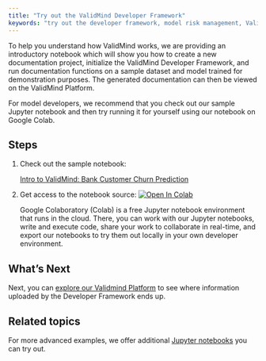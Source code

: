 ```yaml
---
title: "Try out the ValidMind Developer Framework"
keywords: "try out the developer framework, model risk management, ValidMind"
---
```


To help you understand how ValidMind works, we are providing an introductory notebook which will show you how to create a new documentation project, initialize the ValidMind Developer Framework, and run documentation functions on a sample dataset and model trained for demonstration purposes. The generated documentation can then be viewed on the ValidMind Platform. 

For model developers, we recommend that you check out our sample Jupyter notebook and then try running it for yourself using our notebook on Google Colab.

## Steps 

1. Check out the sample notebook:

   [Intro to ValidMind: Bank Customer Churn Prediction](../notebooks/intro.ipynb)

<!---
Google Drive link for this notebook: 
https://colab.research.google.com/drive/1NLtjCFUZV2I_ttGUkiAL9uwGZK_SGUlw?usp=share_link
 --->

2. Get access to the notebook source: [![Open In Colab](https://colab.research.google.com/assets/colab-badge.svg)](https://colab.research.google.com/drive/1NLtjCFUZV2I_ttGUkiAL9uwGZK_SGUlw?usp=share_link)
  
   Google Colaboratory (Colab) is a free Jupyter notebook environment that runs in the cloud. There, you can work with our Jupyter notebooks, write and execute code, share your work to collaborate in real-time, and export our notebooks to try them out locally in your own developer environment.

## What's Next

Next, you can [explore our Validmind Platform](explore-validmind-platform.qmd) to see where information uploaded by the Developer Framework ends up. 

## Related topics 

For more advanced examples, we offer additional [Jupyter notebooks](jupyter-notebooks.qmd) you can try out. 

